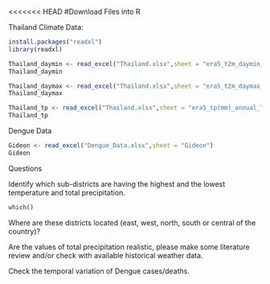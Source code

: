 <<<<<<< HEAD
#Download Files into R


Thailand Climate Data: 

```r
install.packages("readxl")
library(readxl)

Thailand_daymin <- read_excel("Thailand.xlsx",sheet = "era5_t2m_daymin_annual_Thailand")
Thailand_daymin
```

```r
Thailand_daymax <- read_excel("Thailand.xlsx",sheet = "era5_t2m_daymax_annual_Thailand")
Thailand_daymax
```

```r
Thailand_tp <- read_excel("Thailand.xlsx",sheet = "era5_tp(mm)_annual_Thailand")
Thailand_tp
```


Dengue Data
```r
Gideon <- read_excel("Dengue_Data.xlsx",sheet = "Gideon")
Gideon
```


Questions

Identify which sub-districts are having the highest and the lowest temperature and total precipitation.
```r
which()
```


Where are these districts located (east, west, north, south or central of the country)?

Are the values of total precipitation realistic, please make some literature review and/or check with available historical weather data.

Check the temporal variation of Dengue cases/deaths.





